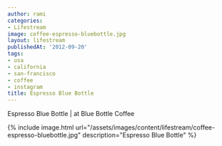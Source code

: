 ```yaml
---
author: rami
categories:
- Lifestream
image: coffee-espresso-bluebottle.jpg
layout: lifestream
publishedAt: '2012-09-20'
tags:
- usa
- california
- san-francisco
- coffee
- instagram
title: Espresso Blue Bottle
---
```


Espresso Blue Bottle | at Blue Bottle Coffee

{% include image.html url="/assets/images/content/lifestream/coffee-espresso-bluebottle.jpg" description="Espresso Blue Bottle" %}